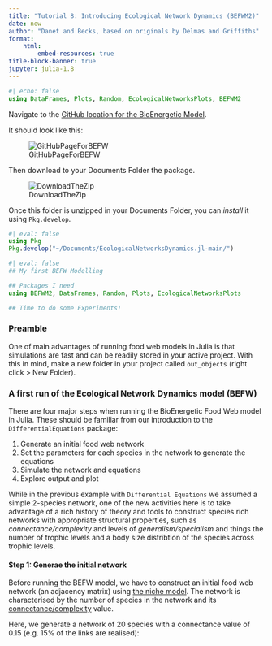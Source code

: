 ```yaml
---
title: "Tutorial 8: Introducing Ecological Network Dynamics (BEFWM2)"
date: now
author: "Danet and Becks, based on originals by Delmas and Griffiths"
format:
    html:
        embed-resources: true
title-block-banner: true
jupyter: julia-1.8
---
```


```julia
#| echo: false
using DataFrames, Plots, Random, EcologicalNetworksPlots, BEFWM2
```


Navigate to the [GitHub location for the BioEnergetic Model](https://github.com/BecksLab/EcologicalNetworksDynamics.jl).

It should look like this:

![GitHubPageForBEFW](Figs/BEFWGit.png)

Then download to your Documents Folder the package.

![DownloadTheZip](Figs/DownloadZip.png)

Once this folder is unzipped in your Documents Folder, you can _install_ it using `Pkg.develop`.

```julia
#| eval: false
using Pkg
Pkg.develop("~/Documents/EcologicalNetworksDynamics.jl-main/")
```


```julia
#| eval: false
## My first BEFW Modelling

## Packages I need
using BEFWM2, DataFrames, Random, Plots, EcologicalNetworksPlots

## Time to do some Experiments!
```

### Preamble

One of main advantages of running food web models in Julia is that simulations are fast and can be readily stored in your active project. With this in mind, make a new folder in your project called `out_objects` (right click > New Folder).

### A first run of the Ecological Network Dynamics model (BEFW)

There are four major steps when running the BioEnergetic Food Web model in Julia.  These should be familiar from our introduction to the `DifferentialEquations` package:

1. Generate an initial food web network
2. Set the parameters for each species in the network to generate the equations
3. Simulate the network and equations
4. Explore output and plot

While in the previous example with `Differential Equations` we assumed a simple 2-species network, one of the new activities here is to take advantage of a rich history of theory and tools to construct species rich networks with appropriate structural properties, such as _connectance/complexity_ and levels of _generalism/specialism_ and things the number of trophic levels and a body size distribtion of the species across trophic levels.

#### Step 1: Generae the initial network

Before running the BEFW model, we have to construct an initial food web network (an adjacency matrix) using [the niche model](https://www.nature.com/articles/35004572?cacheBust=1510239451067). The network is characterised by the number of species in the network and its [connectance/complexity](https://en.wikipedia.org/wiki/Ecological_network) value.

Here, we generate a network of 20 species with a connectance value of 0.15 (e.g. 15% of the links are realised):
